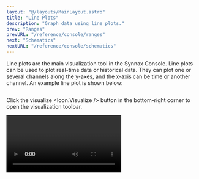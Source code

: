 ```yaml
---
layout: "@/layouts/MainLayout.astro"
title: "Line Plots"
description: "Graph data using line plots."
prev: "Ranges"
prevURL: "/reference/console/ranges"
next: "Schematics"
nextURL: "/reference/console/schematics"
---
```



Line plots are the main visualization tool in the Synnax Console. Line plots can be used
to plot real-time data or historical data. They can plot one or several channels along
the y-axes, and the x-axis can be time or another channel. An example line plot is shown
below:

<Image client:only="react" id="console/line-plots/example" />

Click the visualize <Icon.Visualize /> button in the bottom-right corner to open the
visualization toolbar.

<Video client:only="react" id="console/line-plots/toolbar" />

<Divider.Divider direction="x" />

## Visualization Toolbar

### Data Tab

<Video client:only="react" id="console/line-plots/data-tab" />

<Table>
  <thead>
    <tr>
      <th>Parameter</th>
      <th>Description</th>
    </tr>
  </thead>
  <tbody>
    <tr>
      <td>
        <b>Y1</b>
      </td>
      <td>The channels to plot along the left-hand axis.</td>
    </tr>
    <tr>
      <td>
        <b>Y2</b>
      </td>
      <td>The channels to plot along the right-hand axis.</td>
    </tr>
    <tr>
      <td>
        <b>Ranges</b>
      </td>
      <td>The time ranges to plot. If you select multiple ranges, the x-axis will scale
          to accommodate both. Rolling time ranges allow you to stream live data.</td>
    </tr>
    <tr>
      <td>
        <b>X1</b>
      </td>
      <td>The channel to use for the x-axis.</td>
    </tr>
  </tbody>
</Table>

### Lines Tab

<Video client:only="react" id="console/line-plots/lines-tab" />

<Table>
  <thead>
    <tr>
      <th>Parameter</th>
      <th>Description</th>
    </tr>
  </thead>
  <tbody>
    <tr>
      <td>
        <b>Label</b>
      </td>
      <td>The text that appears in the legend for the channel. Changing the label does
          not change the channel name.</td>
    </tr>
    <tr>
      <td>
        <b>Line Width</b>
      </td>
      <td>The thickness of the line.</td>
    </tr>
    <tr>
      <td>
        <b>Downsampling</b>
      </td>
      <td>Reduces the number of data points plotted for each channel. If downsampling is
          5, every 5th data point is plotted.</td>
    </tr>
    <tr>
      <td>
        <b>Color</b>
      </td>
      <td>The color of the line.</td>
    </tr>
  </tbody>
</Table>

### Axes Tab

<Video client:only="react" id="console/line-plots/axes-tab" />

<Table>
  <thead>
    <tr>
      <th>Parameter</th>
      <th>Description</th>
    </tr>
  </thead>
  <tbody>
    <tr>
      <td>
        <b>Lower Bound</b>
      </td>
      <td>The lower bound of the axis.</td>
    </tr>
    <tr>
      <td>
        <b>Upper Bound</b>
      </td>
      <td>The upper bound of the axis.</td>
    </tr>
    <tr>
      <td>
        <b>Tick Spacing</b>
      </td>
      <td>The distance between tick marks on the axis.</td>
    </tr>
    <tr>
      <td>
        <b>Label</b>
      </td>
      <td>The title of the axis.</td>
    </tr>
    <tr>
      <td>
        <b>Label Direction</b>
      </td>
      <td>The direction of the axis title.</td>
    </tr>
    <tr>
      <td>
        <b>Label Size</b>
      </td>
      <td>The size of the axis title.</td>
    </tr>
  </tbody>
</Table>

### Properties Tab

<Video client:only="react" id="console/line-plots/properties-tab" />

<Table>
  <thead>
    <tr>
      <th>Parameter</th>
      <th>Description</th>
    </tr>
  </thead>
  <tbody>
    <tr>
      <td>
        <b>Title</b>
      </td>
      <td>The title of the line plot.</td>
    </tr>
    <tr>
      <td>
        <b>Show Title</b>
      </td>
      <td>Whether the title is visible on the line plot.</td>
    </tr>
    <tr>
      <td>
        <b>Show Legend</b>
      </td>
      <td>Whether the legend is visible on the line plot.</td>
    </tr>
  </tbody>
</Table>

<Divider.Divider direction="x" />

## Navigating the Plot

In the bottom-left corner of the screen, there are options for navigating the line plot.

### Zoom

Zoom on the line plot by clicking the zoom <Icon.Zoom /> button in the or by pressing
<Icon.Keyboard.Alt /> (Windows) / <Icon.Keyboard.Option /> (MacOS) and left click. This
will adjust the axes of the line plot to the area of the box.

<Video client:only="react" id="console/line-plots/zoom" />

### Pan

Pan the line plot by clicking the pan <Icon.Pan /> button or by pressing
<Icon.Keyboard.Shift /> and left click.

<Video client:only="react" id="console/line-plots/pan" />

### Select

Select data by clicking the selection <Icon.Selection /> button or by pressing
<Icon.Keyboard.Alt /> (Windows) / <Icon.Keyboard.Option /> (MacOS) and left click. This
box allows you to select data by dragging on the line plot. After selecting data you can
right click and copy the time range to be used in Python, TypeScript, or ISO formats.
You can also create a range from this selection, or download the data as a CSV.

<Video client:only="react" id="console/line-plots/select" />

### Reset Zoom

Reset the zoom by clicking the expand <Icon.Expand /> button or by pressing
<Icon.Keyboard.Control /> (Windows) / <Icon.Keyboard.Command /> (MacOS) and left click.

### Show Tooltip on Hover

Clicking the tooltip <Icon.Tooltip /> button will determine whether a tooltip is shown
when hovering over navigation options.

### Slope

The slope <Icon.Rule /> button allows you to select two points on the line plot and
calculate the slope between them. You can also see the difference in the x and y axes.
To change the first point, press the `1` key and click on the line plot. To change the
second point, press the `2` key and click on the line plot.

<Video client:only="react" id="console/line-plots/slope" />

### Pause Live Plotting

Pressing the `H` key or clicking the pause <Icon.Pause /> button will pause live
plotting.

